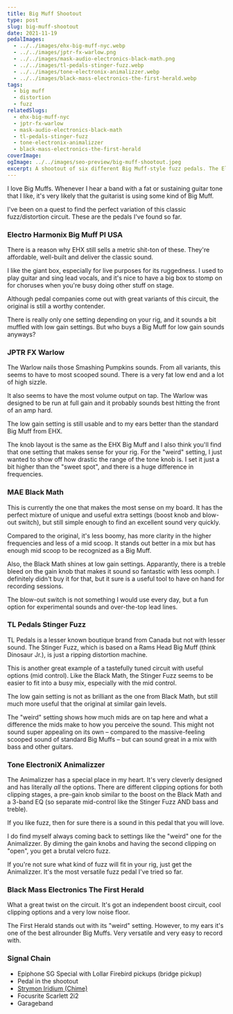 ```yaml
---
title: Big Muff Shootout
type: post
slug: big-muff-shootout
date: 2021-11-19
pedalImages:
  - ../../images/ehx-big-muff-nyc.webp
  - ../../images/jptr-fx-warlow.png
  - ../../images/mask-audio-electronics-black-math.png
  - ../../images/tl-pedals-stinger-fuzz.webp
  - ../../images/tone-electronix-animalizzer.webp
  - ../../images/black-mass-electronics-the-first-herald.webp
tags:
  - big muff
  - distortion
  - fuzz
relatedSlugs:
  - ehx-big-muff-nyc
  - jptr-fx-warlow
  - mask-audio-electronics-black-math
  - tl-pedals-stinger-fuzz
  - tone-electronix-animalizzer
  - black-mass-electronics-the-first-herald
coverImage:
ogImage: ../../images/seo-preview/big-muff-shootout.jpeg
excerpt: A shootout of six different Big Muff-style fuzz pedals. The Electro Harmonix Big Muff PI USA, JPTR FX Warlow, MAE Black Math, TL Pedals Stinger Fuzz, Tone ElectroniX Animalizzer and Black Mass Electronics The First Herald.
---
```



<BigMuffShootout />

I love Big Muffs. Whenever I hear a band with a fat or sustaining guitar tone that I like, it's very likely that the guitarist is using some kind of Big Muff.

I've been on a quest to find the perfect variation of this classic fuzz/distortion circuit. These are the pedals I've found so far.

### Electro Harmonix Big Muff PI USA

There is a reason why EHX still sells a metric shit-ton of these. They're affordable, well-built and deliver the classic sound.

I like the giant box, especially for live purposes for its ruggedness. I used to play guitar and sing lead vocals, and it's nice to have a big box to stomp on for choruses when you're busy doing other stuff on stage.

Although pedal companies come out with great variants of this circuit, the original is still a worthy contender.

There is really only one setting depending on your rig, and it sounds a bit muffled with low gain settings. But who buys a Big Muff for low gain sounds anyways?

### JPTR FX Warlow

The Warlow nails those Smashing Pumpkins sounds. From all variants, this seems to have to most scooped sound. There is a very fat low end and a lot of high sizzle.

It also seems to have the most volume output on tap. The Warlow was designed to be run at full gain and it probably sounds best hitting the front of an amp hard.

The low gain setting is still usable and to my ears better than the standard Big Muff from EHX.

The knob layout is the same as the EHX Big Muff and I also think you'll find that one setting that makes sense for your rig. For the "weird" setting, I just wanted to show off how drastic the range of the tone knob is. I set it just a bit higher than the "sweet spot", and there is a huge difference in frequencies.

### MAE Black Math

This is currently the one that makes the most sense on my board. It has the perfect mixture of unique and useful extra settings (boost knob and blow-out switch), but still simple enough to find an excellent sound very quickly.

Compared to the original, it's less boomy, has more clarity in the higher frequencies and less of a mid scoop. It stands out better in a mix but has enough mid scoop to be recognized as a Big Muff.

Also, the Black Math shines at low gain settings. Apparantly, there is a treble bleed on the gain knob that makes it sound so fantastic with less oomph. I definitely didn't buy it for that, but it sure is a useful tool to have on hand for recording sessions.

The blow-out switch is not something I would use every day, but a fun option for experimental sounds and over-the-top lead lines.

### TL Pedals Stinger Fuzz

TL Pedals is a lesser known boutique brand from Canada but not with lesser sound. The Stinger Fuzz, which is based on a Rams Head Big Muff (think Dinosaur Jr.), is just a ripping distortion machine.

This is another great example of a tastefully tuned circuit with useful options (mid control). Like the Black Math, the Stinger Fuzz seems to be easier to fit into a busy mix, especially with the mid control.

The low gain setting is not as brilliant as the one from Black Math, but still much more useful that the original at similar gain levels.

The "weird" setting shows how much mids are on tap here and what a difference the mids make to how you perceive the sound. This might not sound super appealing on its own – compared to the massive-feeling scooped sound of standard Big Muffs – but can sound great in a mix with bass and other guitars.

### Tone ElectroniX Animalizzer

The Animalizzer has a special place in my heart. It's very cleverly designed and has literally _all_ the options. There are different clipping options for both clipping stages, a pre-gain knob similar to the boost on the Black Math and a 3-band EQ (so separate mid-control like the Stinger Fuzz AND bass and treble).

If you like fuzz, then for sure there is a sound in this pedal that you will love.

I do find myself always coming back to settings like the "weird" one for the Animalizzer. By diming the gain knobs and having the second clipping on "open", you get a brutal velcro fuzz.

If you're not sure what kind of fuzz will fit in your rig, just get the Animalizzer. It's the most versatile fuzz pedal I've tried so far.

### Black Mass Electronics The First Herald

What a great twist on the circuit. It's got an independent boost circuit, cool clipping options and a very low noise floor.

The First Herald stands out with its "weird" setting. However, to my ears it's one of the best allrounder Big Muffs. Very versatile and very easy to record with.

### Signal Chain

- Epiphone SG Special with Lollar Firebird pickups (bridge pickup)
- Pedal in the shootout
- [Strymon Iridium (Chime)](/demos/strymon-iridium)
- Focusrite Scarlett 2i2
- Garageband
